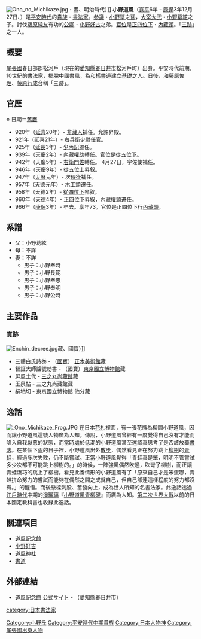 {{unreferenced|time=2017-07-09T15:31:47+00:00}}
{{japanese|japanese=小野 道風|kana=おの の みちかぜ/とうふう|romaji=Ono no Michikaze/Tōfū}}
[[File:Ono_no_Michikaze.jpg|thumb]]・畫、明治時代）]]
'''小野道風'''（[[寬平|寬平]]6年 - [[康保_(村上天皇)|康保]]3年12月27日、{{Bd|894年||967年|2月9日|Ono no Michikaze}}）是[[平安時代|平安時代]]的[[貴族|貴族]]・[[書法家|書法家]]。[[参議|参議]]・[[小野篁|小野篁]]之[[孫|孫]]，[[大宰大弐|大宰大弐]]・[[小野葛絃|小野葛絃]]之子。討伐[[藤原純友|藤原純友]]有功的[[公卿|公卿]]・[[小野好古|小野好古]]之弟。[[官位|官位]]是[[正四位|正四位下]]・[[內藏寮|內藏頭]]。「[[三跡|三跡]]」之一人。

== 概要 ==
[[尾張國|尾張國]]春日部郡松河戶（現在的[[愛知縣|愛知縣]][[春日井市|春日井市]]松河戶町）出身。平安時代前期，10世紀的[[書法家|書法家]]，擺脫中國書風，為[[和樣|和樣]][[書道|書道]]建立基礎之人。日後，和[[藤原佐理|藤原佐理]]、[[藤原行成|藤原行成]]合稱「三跡」。

== 官歷 ==
※ 日期＝[[舊曆|舊曆]]
* 920年（[[延喜|延喜]]20年）- [[藏人|非藏人]]補任。允許昇殿。
* 921年（延喜21年）- [[兵衛府|右兵衛少尉]]任官。
* 925年（[[延長_(醍醐天皇)|延長]]3年）- [[內記|少內記]]遷任。
* 939年（[[天慶_(朱雀天皇)|天慶]]2年）- [[內藏寮|內藏權助]]轉任。官位是[[從五位|從五位下]]。
* 942年（天慶5年）- [[衛門府|右衛門佐]]轉任。 4月27日，宇佐使補任。
* 946年（天慶9年）- [[從五位|從五位上]]昇叙。
* 947年（[[天曆_(村上天皇)|天曆]]元年）- 次[[侍從|侍從]]補任。
* 957年（[[天德_(村上天皇)|天德]]元年）- [[木工寮|木工頭]]遷任。
* 958年（天德2年）- [[從四位|從四位下]]昇叙。
* 960年（天德4年）- [[正四位|正四位下]]昇叙，[[內藏寮|內藏權頭]]遷任。
* 966年（[[康保_(村上天皇)|康保]]3年）- 卒去。享年73。官位是正四位下行[[內藏寮|內藏頭]]。

== 系譜 ==
* 父：小野葛絃
* 母：不詳
* 妻：不詳
** 男子：小野奉時
** 男子：小野長範
** 男子：小野奉忠
** 男子：小野奉明
** 男子：小野公時

== 主要作品 ==
=== 真跡 ===
[[File:Enchin_decree.jpg|thumb]]藏、國寶）]]
* 三體白氏詩巻 - （[[日本國寶|國寶]]） [[正木美術館|正木美術館]]藏
* 智証大師諡號勅書 - （國寶）[[東京國立博物館|東京國立博物館]]藏
* 屏風土代 - [[三之丸尚藏館|三之丸尚藏館]]藏
* 玉泉帖 - 三之丸尚藏館藏
* 絹地切 - 東京國立博物館 他分藏

== 逸話 ==
[[File:_Ono_Michikaze_Frog.JPG|thumb]]
在日本[[花札|花札]]裡面，有一張花牌為柳間小野道風，因而讓小野道風這號人物廣為人知。傳說，小野道風曾經有一度覺得自己沒有才能而陷入自我厭惡的狀態，而當時處於低潮的小野道風甚至還認真思考了是否該放棄[[書法|書法]]。在某個下[[雨|雨]]的日子裡，小野道風出外[[散步|散步]]，偶然看見正在努力跳上[[柳樹|柳樹]]的[[青蛙|青蛙]]，經過多次失敗，仍不斷嘗試。正當小野道風覺得「青蛙真是笨，明明不管嘗試多少次都不可能跳上柳樹的。」的時候，一陣強風偶然吹過，吹彎了柳樹，而正讓青蛙湊巧的跳上了柳樹。看見此番情形的小野道風有了「原來自己才是笨蛋哪，青蛙拼命努力的嘗試而能夠在偶然之間之成就自己，但自己卻連這樣程度的努力都沒有。」的醒悟。而後懸樑刺股、奮發向上，成為世人所知的名書法家。此逸話透過[[江戶時代|江戶時代]]中期的[[淨瑠璃|淨瑠璃]]『[[小野道風青柳硯|小野道風青柳硯]]』而廣為人知。[[第二次世界大戰|第二次世界大戰]]以前的日本國定教科書也收錄此逸話。

== 關連項目 ==
* [[道風記念館|道風記念館]]
* [[小野好古|小野好古]]
* [[道風神社|道風神社]]
* [[書道|書道]]

== 外部連結 ==
{{Commonscat|Ono no Michikaze}}
* [https://www.city.kasugai.lg.jp/shisetsu/bunka/tofu/index.html 道風記念館 公式サイト] {{Wayback|url=https://www.city.kasugai.lg.jp/shisetsu/bunka/tofu/index.html |date=20210228215211 }} - （[[愛知縣|愛知縣]][[春日井市|春日井市]]）

{{Authority control}}
{{DEFAULTSORT:Ono no Michikaze}} 
[[Category:小野氏|Category:小野氏]]
[[category:日本書法家|category:日本書法家]]
[[Category:平安時代中期貴族|Category:平安時代中期貴族]]
[[Category:日本人物神|Category:日本人物神]]
[[Category:尾張國出身人物|Category:尾張國出身人物]]